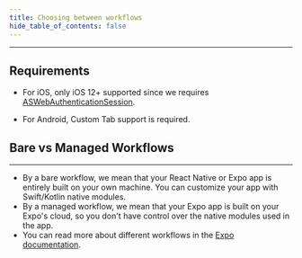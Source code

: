```yaml
---
title: Choosing between workflows
hide_table_of_contents: false
---
```


---

## Requirements

- For iOS, only iOS 12+ supported since we requires
  [ASWebAuthenticationSession](https://developer.apple.com/documentation/authenticationservices/aswebauthenticationsession).

- For Android, Custom Tab support is required.

## Bare vs Managed Workflows

---

- By a bare workflow, we mean that your React Native or Expo app is entirely built on your own machine. You can customize your app with Swift/Kotlin
  native modules.
- By a managed workflow, we mean that your Expo app is built on your Expo's cloud, so you don't have control over the native modules used in the app.
- You can read more about different workflows in the [Expo documentation](https://docs.expo.dev/introduction/managed-vs-bare/).
